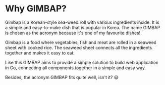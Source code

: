# Why GIMBAP?

Gimbap is a Korean-style sea-weed roll with various ingredients inside. It is a simple and easy-to-make dish that is popular in Korea. The name GIMBAP is chosen as the acronym because it's one of my favourite dishes!.

Gimbap is a food where vegetables, fish and meat are rolled in a seaweed sheet with cooked rice. The seaweed sheet connects all the ingredients together and makes it easy to eat.

Like this GIMBAP aims to provide a simple solution to build web application in Go, connecting all components together in a simple and easy way.

Besides, the acronym GIMBAP fits quite well, isn't it? 😃
